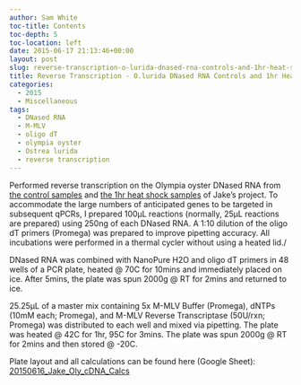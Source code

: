 ```yaml
---
author: Sam White
toc-title: Contents
toc-depth: 5
toc-location: left
date: 2015-06-17 21:13:46+00:00
layout: post
slug: reverse-transcription-o-lurida-dnased-rna-controls-and-1hr-heat-shock
title: Reverse Transcription - O.lurida DNased RNA Controls and 1hr Heat Shock
categories:
  - 2015
  - Miscellaneous
tags:
  - DNased RNA
  - M-MLV
  - oligo dT
  - olympia oyster
  - Ostrea lurida
  - reverse transcription
---
```


Performed reverse transcription on the Olympia oyster DNased RNA from [the control samples](https://robertslab.github.io/sams-notebook/posts/2015/2015-05-14-dnase-treatment-jakes-o-lurida-ctenidia-rna-controls-from-20150507/) and [the 1hr heat shock samples](https://robertslab.github.io/sams-notebook/2015/05/14/dnase-treatment-jakes-o-lurida-ctenidia-rna-1hr-heat-shock-from-20150506/) of Jake's project. To accommodate the large numbers of anticipated genes to be targeted in subsequent qPCRs, I prepared 100μL reactions (normally, 25μL reactions are prepared) using 250ng of each DNased RNA. A 1:10 dilution of the oligo dT primers (Promega) was prepared to improve pipetting accuracy. All incubations were performed in a thermal cycler without using a heated lid./

DNased RNA was combined with NanoPure H2O and oligo dT primers in 48 wells of a PCR plate, heated @ 70C for 10mins and immediately placed on ice. After 5mins, the plate was spun 2000g @ RT for 2mins and returned to ice.

25.25μL of a master mix containing 5x M-MLV Buffer (Promega), dNTPs (10mM each; Promega), and M-MLV Reverse Transcriptase (50U/rxn; Promega) was distributed to each well and mixed via pipetting. The plate was heated @ 42C for 1hr, 95C for 3mins. The plate was spun 2000g @ RT for 2mins and then stored @ -20C.

Plate layout and all calculations can be found here (Google Sheet): [20150616_Jake_Oly_cDNA_Calcs](https://docs.google.com/spreadsheets/d/11cB6J1wahOq4jPk6DWENAnUweyEAeHT25Zbba1RXsks/edit?usp=sharing)
